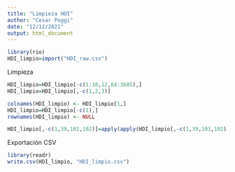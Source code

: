 ---
title: "Limpieza HDI"
author: "Cesar Poggi"
date: "12/12/2021"
output: html_document
---
```{r}
library(rio)
HDI_limpio=import("HDI_raw.csv")
```

Limpieza
```{r}
HDI_limpio=HDI_limpio[-c(1:10,12,64:3685),]
HDI_limpio=HDI_limpio[,-c(1,2,3)]

colnames(HDI_limpio) <- HDI_limpio[1,]
HDI_limpio=HDI_limpio[-c(1),]
rownames(HDI_limpio) <- NULL

HDI_limpio[,-c(1,39,101,102)]=apply(apply(HDI_limpio[,-c(1,39,101,102)], 2, gsub, patt=",", replace="."), 2, as.numeric)
```

Exportación CSV
```{r}
library(readr)
write.csv(HDI_limpio, "HDI_limpio.csv")
```

